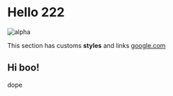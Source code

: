 
<MyLayout>

# Hello 222
![alpha](https://www.fillmurray.com/200/200)

This section has customs **styles** and links [google.com](google.com)

</MyLayout>

## Hi boo!

dope

